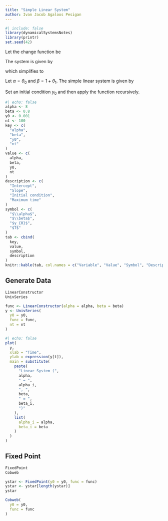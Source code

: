 ```yaml
---
title: "Simple Linear System"
author: Ivan Jacob Agaloos Pesigan
---
```


```r
#| include: false
library(dynamicalSystemsNotes)
library(printr)
set.seed(42)
```

Let the change function be

\begin{equation}
    \theta_{0} + \theta_{1} y_{i(t - 1)} .
\end{equation}

The system is given by

\begin{equation}
    y_{it} = y_{i(t - 1)} + \theta_{0} + \theta_{1} y_{i(t - 1)}
\end{equation}

which simplifies to

\begin{equation}
    y_{it} = \theta_{0} + \left( 1 + \theta_{1} \right) y_{i(t - 1)}
\end{equation}

Let $\alpha = \theta_{0}$ and $\beta = 1 + \theta_{1}$. The simple linear system is given by

\begin{equation}
    y_{it} = \alpha + \beta y_{i(t - 1)} .
\end{equation}

Set an initial condition $y_{0}$ and then apply the function recursively.

```r
#| echo: false
alpha <- 8
beta <- 0.8
y0 <- 0.001
nt <- 100
key <- c(
  "alpha",
  "beta",
  "y0",
  "nt"
)
value <- c(
  alpha,
  beta,
  y0,
  nt
)
description <- c(
  "Intercept",
  "Slope",
  "Initial condition",
  "Maximum time"
)
symbol <- c(
  "$\\alpha$",
  "$\\beta$",
  "$y_{0}$",
  "$T$"
)
tab <- cbind(
  key,
  value,
  symbol,
  description
)
knitr::kable(tab, col.names = c("Variable", "Value", "Symbol", "Description"))
```

## Generate Data

```r
LinearConstructor
UnivSeries
```

```r
func <- LinearConstructor(alpha = alpha, beta = beta)
y <- UnivSeries(
  y0 = y0,
  func = func,
  nt = nt
)
```

```r
#| echo: false
plot(
  y,
  xlab = "Time",
  ylab = expression(y[t]),
  main = substitute(
    paste(
      "Linear System (",
      alpha,
      " = ",
      alpha_i,
      ", ",
      beta,
      " = ",
      beta_i,
      ")"
    ),
    list(
      alpha_i = alpha,
      beta_i = beta
    )
  )
)
```

## Fixed Point

```r
FixedPoint
Cobweb
```

\begin{equation}
  y^{\ast} = 
\end{equation}

```r
ystar <- FixedPoint(y0 = y0, func = func)
ystar <- ystar[length(ystar)]
ystar
```

```r
Cobweb(
  y0 = y0,
  func = func
)
```
